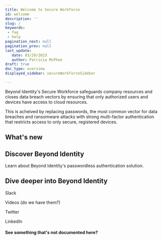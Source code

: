 ```yaml
---
title: Welcome to Secure Workforce
id: welcome
description: ''
slug: /
keywords: 
 - faq
 - help
pagination_next: null
pagination_prev: null
last_update: 
   date: 03/29/2023
   author: Patricia McPhee
draft: true
doc_type: overview
displayed_sidebar: secureWorkforceSidebar

---
```



Beyond Identity's Secure Workforce safeguards company resources and closes data breach vectors by ensuring that only authorized users and devices have access to cloud resources. 

This is acheived by replacing passwords, the most common vector for data breaches and  ransomware attacks with strong multi-factor authentication that restricts access to only secure, registered devices.


## What's new



<ReleaseNotesTimeline />

## Discover Beyond Identity

Learn about Beyond Identity's passwordless authentication solution.


<DiscoverBi />

## Dive deeper into Beyond Identity

Slack

Videos (do we have them?)

Twitter

LinkedIn




#### See something that's not documented here?

